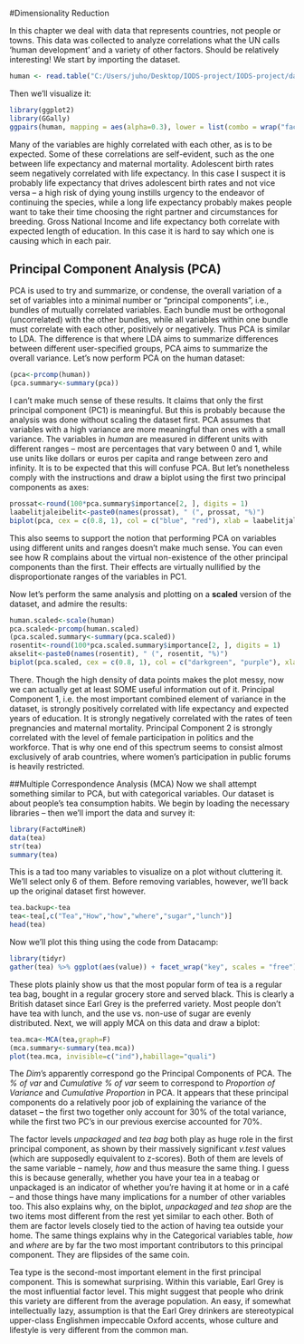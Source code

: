 #Dimensionality Reduction
  
  In this chapter we deal with data that represents countries, not people or towns. This data was collected to analyze correlations what the UN calls 'human development' and a variety of other factors. Should be relatively interesting! We start by importing the dataset.
  
```r
human <- read.table("C:/Users/juho/Desktop/IODS-project/IODS-project/data/human.txt", header=T, sep="\t",quote=NULL)
```  
  
  Then we'll visualize it:

```r
library(ggplot2)
library(GGally)
ggpairs(human, mapping = aes(alpha=0.3), lower = list(combo = wrap("facethist", bins = 20))) + theme(axis.text.x = element_text(angle = 45, hjust = 1, size = 8))
```  
  
  Many of the variables are highly correlated with each other, as is to be expected. Some of these correlations are self-evident, such as the one between life expectancy and maternal mortality. Adolescent birth rates seem negatively correlated with life expectancy. In this case I suspect it is probably life expectancy that drives adolescent birth rates and not vice versa -- a high risk of dying young instills urgency to the endeavor of continuing the species, while a long life expectancy probably makes people want to take their time choosing the right partner and circumstances for breeding. Gross National Income and life expectancy both correlate with expected length of education. In this case it is hard to say which one is causing which in each pair.  
  
## Principal Component Analysis (PCA)
PCA is used to try and summarize, or condense, the overall variation of a set of variables into a minimal number or "principal components", i.e., bundles of mutually correlated variables. Each bundle must be orthogonal (uncorrelated) with the other bundles, while all variables within one bundle must correlate with each other, positively or negatively. Thus PCA is similar to LDA. The difference is that where LDA aims to summarize differences between different user-specified groups, PCA aims to summarize the overall variance. Let's now perform PCA on the human dataset:

```r
(pca<-prcomp(human))
(pca.summary<-summary(pca))
```  
  
  I can't make much sense of these results. It claims that only the first principal component (PC1) is meaningful. But this is probably because the analysis was done without scaling the dataset first. PCA assumes that variables with a high variance are more meaningful than ones with a small variance. The variables in _human_ are measured in different units with different ranges -- most are percentages that vary between 0 and 1, while use units like dollars or euros per capita and range between zero and infinity. It is to be expected that this will confuse PCA. But let's nonetheless comply with the instructions and draw a biplot using the first two principal components as axes:
  
```r
prossat<-round(100*pca.summary$importance[2, ], digits = 1)
laabelitjaleibelit<-paste0(names(prossat), " (", prossat, "%)")
biplot(pca, cex = c(0.8, 1), col = c("blue", "red"), xlab = laabelitjaleibelit[1], ylab = laabelitjaleibelit[2], main="Human development (unscaled) by two principal components")
```  
  
  This also seems to support the notion that performing PCA on variables using different units and ranges doesn't make much sense. You can even see how R complains about the virtual non-existence of the other principal components than the first. Their effects are virtually nullified by the disproportionate ranges of the variables in PC1.  
  
  Now let's perform the same analysis and plotting on a __scaled__ version of the dataset, and admire the results:
  
```r
human.scaled<-scale(human)
pca.scaled<-prcomp(human.scaled)
(pca.scaled.summary<-summary(pca.scaled))
rosentit<-round(100*pca.scaled.summary$importance[2, ], digits = 1)
akselit<-paste0(names(rosentit), " (", rosentit, "%)")
biplot(pca.scaled, cex = c(0.8, 1), col = c("darkgreen", "purple"), xlab = akselit[1], ylab = akselit[2], main="Human development (scaled) by two principal components")
```  
  
  There. Though the high density of data points makes the plot messy, now we can actually get at least SOME useful information out of it. Principal Component 1, i.e. the most important combined element of variance in the dataset, is strongly positively correlated with life expectancy and expected years of education. It is strongly negatively correlated with the rates of teen pregnancies and maternal mortality. Principal Component 2 is strongly correlated with the level of female participation in politics and the workforce. That is why one end of this spectrum seems to consist almost exclusively of arab countries, where women's participation in public forums is heavily restricted.

##Multiple Correspondence Analysis (MCA)
Now we shall attempt something similar to PCA, but with categorical variables. Our dataset is about people's tea consumption habits. We begin by loading the necessary libraries -- then we'll import the data and survey it:  
  
  
```r
library(FactoMineR)
data(tea)
str(tea)
summary(tea)
```  
  
  This is a tad too many variables to visualize on a plot without cluttering it. We'll select only 6 of them. Before removing variables, however, we'll back up the original dataset first however.
  
```r
tea.backup<-tea
tea<-tea[,c("Tea","How","how","where","sugar","lunch")]
head(tea)
```  
  
  Now we'll plot this thing using the code from Datacamp:

```r
library(tidyr)
gather(tea) %>% ggplot(aes(value)) + facet_wrap("key", scales = "free") + geom_bar() + theme(axis.text.x = element_text(angle = 45, hjust = 1, size = 8))
```  
  
  These plots plainly show us that the most popular form of tea is a regular tea bag, bought in a regular grocery store and served black. This is clearly a British dataset since Earl Grey is the preferred variety. Most people don't have tea with lunch, and the use vs. non-use of sugar are evenly distributed. Next, we will apply MCA on this data and draw a biplot:
  
```r
tea.mca<-MCA(tea,graph=F) 
(mca.summary<-summary(tea.mca))
plot(tea.mca, invisible=c("ind"),habillage="quali")
```

The _Dim_'s apparently correspond go the Principal Components of PCA. The _% of var_ and _Cumulative % of var_ seem to correspond to _Proportion of Variance_ and _Cumulative Proportion_ in PCA. It appears that these principal components do a relatively poor job of explaining the variance of the dataset -- the first two together only account for 30% of the total variance, while the first two PC's in our previous exercise accounted for 70%.  
  
  The factor levels _unpackaged_ and _tea bag_ both play as huge role in the first principal component, as shown by their massively significant _v.test_ values (which are supposedly equivalent to z-scores). Both of them are levels of the same variable -- namely, _how_ and thus measure the same thing. I guess this is because generally, whether you have your tea in a teabag or unpackaged is an indicator of whether you're having it at home or in a café -- and those things have many implications for a number of other variables too. This also explains why, on the biplot, _unpackaged_ and _tea shop_ are the two items most different from the rest yet similar to each other. Both of them are factor levels closely tied to the action of having tea outside your home. The same things explains why in the Categorical variables table, _how_ and _where_ are by far the two most important contributors to this principal component. They are flipsides of the same coin.  
  
  Tea type is the second-most important element in the first principal component. This is somewhat surprising. Within this variable, Earl Grey is the most influential factor level. This might suggest that people who drink this variety are different from the average population. An easy, if somewhat intellectually lazy, assumption is that the Earl Grey drinkers are stereotypical upper-class Englishmen impeccable Oxford accents, whose culture and lifestyle is very different from the common man.
